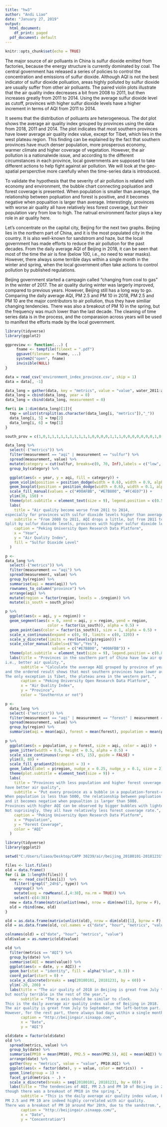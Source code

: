---
title: "hw3"
author: "Andi Liao"
date: "January 27, 2019"
output:
  html_document:
    df_print: paged
  pdf_document: default
---

```{r setup, include = FALSE}
knitr::opts_chunk$set(echo = TRUE)
```


The major source of air polluants in China is sulfur dioxide emitted from factories, because the energy structure is currently dominated by coal. The central government has released a series of policies to control the concentration and emissions of sulfur dioxide. Although AQI is not the best indicator of sulfur dioxide polluation, areas highly polluted by sulfur dioxide are usually suffer from other air polluants. The paired violin plots illustrate that the air quality index decreases a bit from 2008 to 2011, but then increases greatly from 2011 to 2014. Using the average sulfur dioxide level as cutoff, provinces with higher sulfur dioxide levels have a higher increment in terms of AQI from 2011 to 2014.



It seems that the distribution of polluants are heterogeneous. The dot plot shows the average air quality index grouped by provinces using the data from 2018, 2011 and 2014. The plot indicates that most southern provinces have lower average air quality index value, except for Tibet, which lies in the west plateau region. This finding can be explained by the fact that southern provinces have much denser population, more prosperous economy, warmer climate and higher coverage of vegetation. However, the air pollution is a nationalwide issue, and according to the different circumstances in each province, local governments are supposed to take different actions to help fight against air pollution. We will look at the geo-spatial persperctive more carefully when the time-series data is introduced.



To validate the hypothesis that the severity of air pollution is related with economy and environment, the bubble chart connecting popluation and forest coverage is presented. When population is smaller than average, the relationship between popluation and forest is positive, and it becomes negative when popualtion is larger than average. Interestingly, provinces with worse air quality all have relatively less forest coverage, but their population vary from low to high. The natrual environment factor plays a key role in air quality here.



Let's concentrate on the capital city, Beijing for the next two graphs. Beijing lies in the northern part of China, and it is the most populated city in the country. It is also well-known for sandstrom and haze, but the local government has made efforts to reduce the air pollution for the past decades. From the daily average AQI of Beijing in 2018, it can be seen that most of the time the air is fine (below 100, i.e., no need to wear masks). However, there always some terrible days within a single month in the winter and spring, when the local government often take actions to control pollution by published regulations.



Beijing government started a campagin called "changing from coal to gas" in the winter of 2017. The air quality during winter was largerly improved, compared to previous years. However, Beijing still has a long way to go. Comparing the daily average AQI, PM 2.5 and PM 10 in 2018, PM 2.5 and PM 10 are the major contributors to air pollution, thus they have similiar changing tendencies. There was also a breakout of PM 10 in the spring, but the frequency was much lower than the last decade. The cleaning of time series data is in the process, and the comparasion across years will be used to manifest the efforts made by the local government.



```{r,include = FALSE}
library(tidyverse)
library(ggplot2)

ggpreview <- function(...) {
     fname <- tempfile(fileext = ".pdf")
     ggsave(filename = fname, ...)
     system2("open", fname)
     invisible(NULL)
}

data = read_csv('environment_index_province.csv', skip = 1)
data = data[, -1]

data_long = gather(data, key = "metrics", value = "value", water_2011:aqi_2014)
data_long = cbind(data_long, year = 0)
data_long = cbind(data_long, measurement = 0)

for(i in 1:dim(data_long)[1]){
  tmp = unlist(strsplit(as.character(data_long[i, "metrics"]),"_"))
  data_long[i, 5] = tmp[2]
  data_long[i, 6] = tmp[1]
}

south_prov = c(1,0,1,1,1,1,1,1,1,1,1,1,0,0,0,0,1,1,1,0,0,0,0,0,0,0,1,0,0,0,0)
```


```{r,out.width = "650px", out.height = "320px", warning = FALSE}
data_long %>%
  select(-("metrics")) %>%
  filter(measurement == "aqi" | measurement == "sulfur") %>%
  spread(measurement, value) %>%
  mutate(category = cut(sulfur, breaks=c(0, 70, Inf),labels = c("low", "high"))) %>%
  group_by(category) %>%

  ggplot(aes(x = year, y = aqi, fill = category)) + 
  geom_violin(position = position_dodge(width = 0.6), width = 0.9, alpha = 0.3) +
  geom_boxplot(position = position_dodge(width = 0.6), width = 0.1, alpha = 0.9) +
  scale_fill_manual(values = c("#00AFBB", "#E7B800", "#FC4E07")) +
  ylim(30, 150) +
  theme(plot.subtitle = element_text(size = 9), legend.position = c(0.5, 0.85)) +
  labs(
    title = "Air quality become worse from 2011 to 2014, 
especially for provinces with sulfur dioxide levels higher than average",
    subtitle = "From 2008 to 2011, AQI drops a little, but from 2011 to 2014, AQI significantly increase. 
Split by sulfur dioxide levels, provinces with higher sulfur dioxide levels have worse air quality.",
    caption = "Peking University Open Research Data Platform",
    x = "Year",
    y = "Air Quality Index",
    fill = "Sulfur Dioxide Level"
  )
```


```{r,out.width = "650px", out.height = "320px", warning = FALSE}
p <-
data_long %>%
  select(-("metrics")) %>%
  filter(measurement == "aqi") %>%
  spread(measurement, value) %>%
  group_by(region) %>%
  summarise(aqi = mean(aqi)) %>% 
  rownames_to_column("province") %>%
  arrange(aqi) %>%
  mutate(region = factor(region, levels = .$region)) %>%
  mutate(is_south = south_prov)

p %>%
  ggplot(aes(x = aqi, y = region)) +
  geom_segment(aes(x = 0, xend = aqi, y = region, yend = region, 
                   color = factor(is_south)), alpha = 0.5) +
  geom_point(aes(color = factor(is_south)), size = 1, alpha = 0.5) +
  scale_x_continuous(expand = c(0, 0), limits = c(0, 120)) +
  scale_y_discrete(limits = rev(levels(p$region))) +
  scale_color_manual(labels=c("No","Yes"),
                     values = c("#E7B800", "#00AFBB")) +
  theme(plot.subtitle = element_text(size = 9), legend.position = c(0.85, 0.8)) +
  labs(title = "Provinces in the southern part of China have low air quality index,
i.e., better air quality.",
       subtitle = "Calculate the average AQI grouped by province of year 2008, 2011 and 2014,
and the ordered result shows that most southern provinces have lower average AQI.
The only exception is Tibet, the plateau area in the western part.",
       caption = "Peking University Open Research Data Platform",
       x = "Air Quality Index", 
       y = "Province",
       color = "Southern\n or not") 
```
```{r,out.width = "650px", out.height = "350px", warning = FALSE}
p <-
  data_long %>%
  select(-("metrics")) %>%
  filter(measurement == "aqi" | measurement == "forest" | measurement == "population") %>%
  spread(measurement, value) %>%
  group_by(region) %>%
  summarise(aqi = mean(aqi), forest = mean(forest), population = mean(population)) 
  
p %>%
  ggplot(aes(x = population, y = forest, size = aqi, color = aqi)) + 
  geom_jitter(width = 0.5, height = 0.5, alpha = 0.5) +
  scale_size_continuous(range = c(5, 15), guide = FALSE) +
  ylim(0, 80) +
  scale_fill_gradient2(midpoint = 3) +
  geom_label(label = p$region, nudge_x = 0.25, nudge_y = 0.1, size = 2) +
  theme(plot.subtitle = element_text(size = 9)) +
  labs(
    title = "Provinces with less population and higher forest coverage 
have better air quality",
    subtitle = "Put every province as a bubble in a population-forest-coverage coordinate.
When population is less than 5000, the relationship between popluation and forest is positive, 
and it becomes negative when popualtion is larger than 5000.
Provinces with higher AQI can be observed by bigger bubbles with lighter colors.
Not suprisingly, they all have relatively less forest coverage rate.",
    caption = "Peking University Open Research Data Platform",
    x = "Population",
    y = "Forest Coverage",
    color = "AQI"
  ) 
```


```{r,warning = FALSE,message = FALSE,include = FALSE}
library(tidyverse)
library(ggplot2)

setwd("C:/Users/liaoa/Desktop/CAPP 30239/air/beijing_20180101-20181231")

files <- list.files() 
old = data.frame()
for (i in 1:length(files)) {
  new <- read_csv(files[i])  %>%
    filter(!grepl("_24h$", type)) %>%
    ungroup() %>%
    mutate(avg = rowMeans(.[,4:38], na.rm = TRUE)) %>% 
    select(-c(4:38))
  new = data.frame(matrix(unlist(new), nrow = dim(new)[1], byrow = F), stringsAsFactors = FALSE)
  old = rbind(new, old)
}

old = as.data.frame(matrix(unlist(old), nrow = dim(old)[1], byrow = F), stringsAsFactors = FALSE)
old = as.data.frame(old, col.names = c("date", "hour", "metrics", "value"))

colnames(old) = c("date", "hour", "metrics", "value")
old$value = as.numeric(old$value)
```

```{r out.width = "650px", out.height = "350px", warning = FALSE}
old %>% 
  filter(metrics == "AQI") %>%
  group_by(date) %>%
  summarise(AQI = mean(value)) %>%
  ggplot(aes(x = date, y = AQI)) +
  geom_bar(stat = "identity", fill = alpha("blue", 0.3)) +
  coord_polar(start = 0) +
  scale_x_discrete(breaks = seq(20180101, 20181231, by = 60)) +
  ylim(-20, 200) +
  labs(title = "The air quality of 2018 in Beijing is great from July to September, 
but mostly terrible in the rest of the year.",
       subtitle = "The x axis should be similar to clock.
This is the daily average air quality index value of Beijing in 2018. 
The air quality is great from July to September, the left-bottom part.
However, for the rest part, there always bad days within a single month.",
       caption = "http://beijingair.sinaapp.com/",
       x = "Date", 
       y = "AQI") 
```


```{r}
old$date = factor(old$date)
old %>% 
  spread(metrics, value) %>%
  group_by(date) %>%
  summarise(PM10 = mean(PM10), PM2.5 = mean(PM2.5), AQI = mean(AQI)) %>%
  arrange(date) %>%
  gather(key = "metrics", value = "value", PM10:AQI) %>%
  ggplot(aes(x = factor(date), y = value, color = metrics))  +
  geom_line(group = 1) + 
  facet_grid(metrics ~ .) +
  scale_x_discrete(breaks = seq(20180101, 20181231, by = 60)) +
  labs(title = "The tendencies of AQI, PM 2.5 and PM 10 of Beijing in 2018 are similar, 
though there was a breakout of PM10 in the spring.",
       subtitle = "This is the daily average air quality index value, PM 2.5 AND PM 10 concentration of Beijing in 2018. 
PM 2.5 and PM 10 are indeed highly correlated with air quality.
There was a breakout of PM 10 around Mar 28th, due to the sandstrom.",
       caption = "http://beijingair.sinaapp.com/",
       x = "Date", 
       y = "Concentration") 
```




```{r}

```

